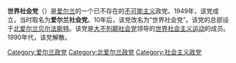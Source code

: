 {{Unreferenced|time=2017-02-06T06:48:46+00:00}}
{{Expand|time=2017-02-06T06:48:46+00:00}}
'''世界社会党'''（{{lang-en|World Socialist Party}}）是[[爱尔兰|爱尔兰]]的一个已不存在的[[不可能主义|不可能主义]]政党。1949年，该党成立，当时取名为'''爱尔兰社会党'''。10年后，该党改名为“世界社会党”。该党的总部设于[[北爱尔兰|北爱尔兰]][[贝尔法斯特|贝尔法斯特]]。该党是[[大不列颠社会党|大不列颠社会党]]领导的[[世界社会主义运动|世界社会主义运动]]的成员。1990年代，该党解散。

{{爱尔兰历史政党}}

[[Category:爱尔兰政党|Category:爱尔兰政党]]
[[Category:北爱尔兰政党|Category:北爱尔兰政党]]
[[Category:社会主义政党|Category:社会主义政党]]